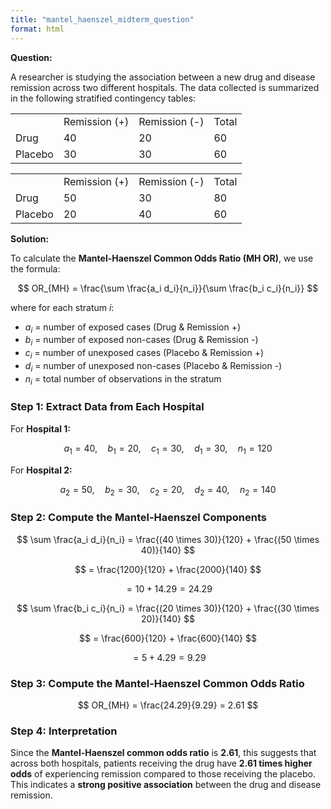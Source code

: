 ```yaml
---
title: "mantel_haenszel_midterm_question"
format: html
---
```


**Question:**

A researcher is studying the association between a new drug and disease remission across two different hospitals. The data collected is summarized in the following stratified contingency tables:

|         |               |               |       |
|---------|---------------|---------------|-------|
|         | Remission (+) | Remission (-) | Total |
| Drug    | 40            | 20            | 60    |
| Placebo | 30            | 30            | 60    |

|         |               |               |       |
|---------|---------------|---------------|-------|
|         | Remission (+) | Remission (-) | Total |
| Drug    | 50            | 30            | 80    |
| Placebo | 20            | 40            | 60    |


**Solution:**

To calculate the **Mantel-Haenszel Common Odds Ratio (MH OR)**, we use the formula:

$$
OR_{MH} = \frac{\sum \frac{a_i d_i}{n_i}}{\sum \frac{b_i c_i}{n_i}}
$$

where for each stratum $i$:

- $a_i$ = number of exposed cases (Drug & Remission +)
- $b_i$ = number of exposed non-cases (Drug & Remission -)
- $c_i$ = number of unexposed cases (Placebo & Remission +)
- $d_i$ = number of unexposed non-cases (Placebo & Remission -)
- $n_i$ = total number of observations in the stratum

### Step 1: Extract Data from Each Hospital

For **Hospital 1:**

$$
a_1 = 40, \quad b_1 = 20, \quad c_1 = 30, \quad d_1 = 30, \quad n_1 = 120
$$

For **Hospital 2:**

$$
a_2 = 50, \quad b_2 = 30, \quad c_2 = 20, \quad d_2 = 40, \quad n_2 = 140
$$

### Step 2: Compute the Mantel-Haenszel Components

$$
\sum \frac{a_i d_i}{n_i} = \frac{(40 \times 30)}{120} + \frac{(50 \times 40)}{140}
$$

$$
= \frac{1200}{120} + \frac{2000}{140}
$$

$$
= 10 + 14.29 = 24.29
$$

$$
\sum \frac{b_i c_i}{n_i} = \frac{(20 \times 30)}{120} + \frac{(30 \times 20)}{140}
$$

$$
= \frac{600}{120} + \frac{600}{140}
$$

$$
= 5 + 4.29 = 9.29
$$

### Step 3: Compute the Mantel-Haenszel Common Odds Ratio

$$
OR_{MH} = \frac{24.29}{9.29} = 2.61
$$

### Step 4: Interpretation

Since the **Mantel-Haenszel common odds ratio** is **2.61**, this suggests that across both hospitals, patients receiving the drug have **2.61 times higher odds** of experiencing remission compared to those receiving the placebo. This indicates a **strong positive association** between the drug and disease remission.